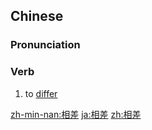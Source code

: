 ==Chinese==
{{zh-forms}}

===Pronunciation===
{{zh-pron
|m=xiāngchà
|c=soeng1 caa1
|mn=qz,tw,xm:siong-chha/twvk,zz:siang-chha
|cat=v
}}

===Verb===
{{zh-verb}}

# to [[differ]] {{gloss|from each other}}

{{zh-cat|Advanced}}

[[zh-min-nan:相差]]
[[ja:相差]]
[[zh:相差]]